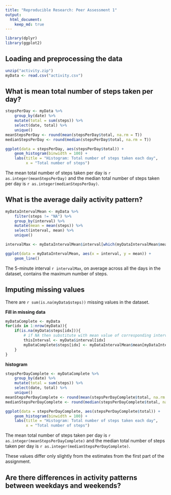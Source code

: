 ```yaml
---
title: "Reproducible Research: Peer Assessment 1"
output: 
  html_document:
    keep_md: true
---
```


```r
library(dplyr)
library(ggplot2)
```

## Loading and preprocessing the data
```r
unzip("activity.zip")
myData <- read.csv("activity.csv")
```

## What is mean total number of steps taken per day?
```r
stepsPerDay <- myData %>% 
    group_by(date) %>% 
    mutate(total = sum(steps)) %>% 
    select(date, total) %>% 
    unique()
meanStepsPerDay <- round(mean(stepsPerDay$total, na.rm = T))
medianStepsPerDay <- round(median(stepsPerDay$total, na.rm = T))

ggplot(data = stepsPerDay, aes(stepsPerDay$total)) + 
    geom_histogram(binwidth = 100) +
    labs(title = "Histogram: Total number of steps taken each day",
         x = "Total number of steps") 
```

The mean total number of steps taken per day is `r as.integer(meanStepsPerDay)` and the median total number of steps taken per day is `r as.integer(medianStepsPerDay)`.

## What is the average daily activity pattern?
```r
myDataIntervalMean <- myData %>% 
    filter(steps != "NA") %>% 
    group_by(interval) %>% 
    mutate(mean = mean(steps)) %>% 
    select(interval, mean) %>% 
    unique()

intervalMax <- myDataIntervalMean$interval[which(myDataIntervalMean$mean == max(myDataIntervalMean$mean))]

ggplot(data = myDataIntervalMean, aes(x = interval, y = mean)) + 
    geom_line()
```

The 5-minute interval `r intervalMax`, on average across all the days in the dataset, contains the maximum number of steps.

## Imputing missing values

There are `r sum(is.na(myData$steps))` missing values in the dataset.

**Fill in missing data**
```r

myDataComplete <- myData
for(idx in 1:nrow(myData)){
    if(is.na(myData$steps[idx])){
        # if NA then substitute with mean value of corresponding interval
        thisInterval <- myData$interval[idx]
        myDataComplete$steps[idx] <- myDataIntervalMean$mean[myDataIntervalMean$interval == myData$interval[idx]]
    }
}
```

**histogram**
```r
stepsPerDayComplete <- myDataComplete %>% 
    group_by(date) %>% 
    mutate(total = sum(steps)) %>% 
    select(date, total) %>% 
    unique()
meanStepsPerDayComplete <- round(mean(stepsPerDayComplete$total, na.rm = T))
medianStepsPerDayComplete <- round(median(stepsPerDayComplete$total, na.rm = T))

ggplot(data = stepsPerDayComplete, aes(stepsPerDayComplete$total)) + 
    geom_histogram(binwidth = 100) +
    labs(title = "Histogram: Total number of steps taken each day",
         x = "Total number of steps") 
```

The mean total number of steps taken per day is `r as.integer(meanStepsPerDayComplete)` and the median total number of steps taken per day is `r as.integer(medianStepsPerDayComplete)`.

These values differ only slightly from the estimates from the first part of the assignment.

## Are there differences in activity patterns between weekdays and weekends?
